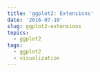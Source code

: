 ```yaml
---
title: 'ggplot2: Extensions'
date: '2016-07-19'
slug: ggplot2-extensions
topics:
  - ggplot2
tags:
  - ggplot2
  - visualization
---
```


